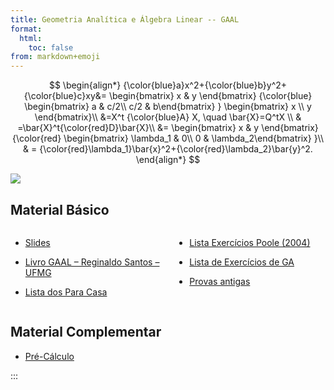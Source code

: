 ```yaml
---
title: Geometria Analítica e Álgebra Linear -- GAAL
format:
  html:
    toc: false
from: markdown+emoji
---
```


<!-- $$ -->
<!-- {\color{blue} \underbrace{\begin{bmatrix} -->
<!--  a_{11}  & a_{12}  & \cdots &  a_{1n}  \\ -->
<!--  a_{21} & a_{22}  & \cdots  & a_{2n} \\ -->
<!--  \vdots & \vdots & \cdots & \vdots \\ -->
<!--  a_{m1} & a_{m2}  & \cdots  & a_{mn}  -->
<!-- \end{bmatrix}}_{A}}\ \ -->
<!-- {\color{red} -->
<!-- \underbrace{\begin{bmatrix} -->
<!-- x_1\\ x_2\\ \vdots \\ x_n -->
<!-- \end{bmatrix}}_{X} -->
<!-- } -->
<!-- = -->
<!-- \underbrace{\begin{bmatrix} -->
<!-- b_1 \\ b_2\\ \vdots \\ b_n -->
<!-- \end{bmatrix}}_{B} -->
<!-- $$ -->


::: {layout-ncol=2}

$$
\begin{align*}
{\color{blue}a}x^2+{\color{blue}b}y^2+{\color{blue}c}xy&= \begin{bmatrix} x & y  \end{bmatrix} {\color{blue} \begin{bmatrix} a & c/2\\ c/2 & b\end{bmatrix} }
\begin{bmatrix} x \\ y \end{bmatrix}\\
&=X^t {\color{blue}A} X, \quad \bar{X}=Q^tX \\
& =\bar{X}^t{\color{red}D}\bar{X}\\
&= \begin{bmatrix} x & y  \end{bmatrix} 
{\color{red} \begin{bmatrix} \lambda_1  & 0\\ 0 & \lambda_2\end{bmatrix} }\\
& = {\color{red}\lambda_1}\bar{x}^2+{\color{red}\lambda_2}\bar{y}^2.
\end{align*}
$$

![](rot-elipse.png)
:::

## Material Básico

:::: {.columns}

::: {.column width="40%"}

- [Slides](https://reginaldodr.github.io/slides/gaal/gaal.pdf)

- [Livro GAAL -- Reginaldo Santos -- UFMG](gaalt0.pdf)

- [Lista dos Para Casa](paracasa.pdf) 
:::

::: {.column width="40%"}

- [Lista Exercícios Poole (2004)](lista-gaal-poole-2004.pdf)

- [Lista de Exercícios de GA](lista-exercicios-GA.pdf)

- [Provas antigas](provas/)
:::

::::






## Material Complementar

- [Pré-Cálculo](Boulos-Pre-Calculo.pdf)

:::






